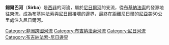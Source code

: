 '''錫爾巴河'''（'''Sirba'''）是[[西非|西非]]的河流，屬於[[尼日爾河|尼日爾河]]的支流，從[[布基納法索|布基納法索]]的發源地往東流，成為布基納法索與[[尼日爾|尼日爾]]接壤的邊界，最終在距離尼日爾的[[尼亞美|尼亞美]]50公里處注入尼日爾河。

{{BurkinaFaso-stub}}
{{Niger-stub}}
{{Niger River}}
{{DEFAULTSORT:Sirba}}
[[Category:非洲跨國河流|Category:非洲跨國河流]]
[[Category:布吉納法索河流|Category:布吉納法索河流]]
[[Category:尼日河流|Category:尼日河流]]
[[Category:布吉納法索-尼日邊界|Category:布吉納法索-尼日邊界]]